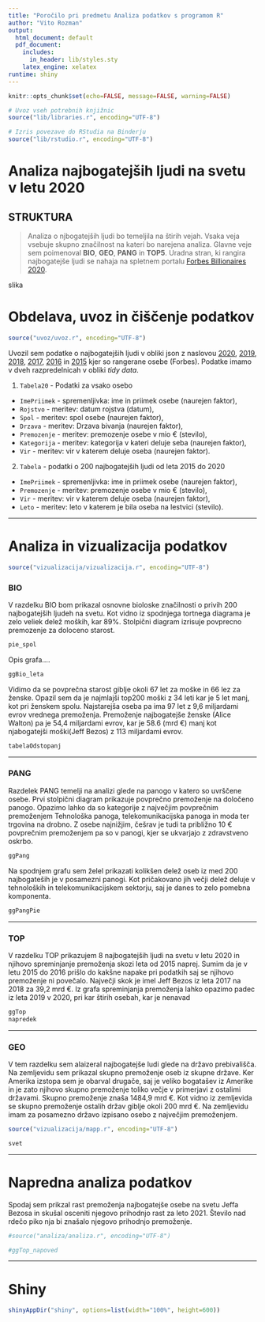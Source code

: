 ```yaml
---
title: "Poročilo pri predmetu Analiza podatkov s programom R"
author: "Vito Rozman"
output:
  html_document: default
  pdf_document:
    includes:
      in_header: lib/styles.sty
    latex_engine: xelatex
runtime: shiny
---
```


```r
knitr::opts_chunk$set(echo=FALSE, message=FALSE, warning=FALSE)

# Uvoz vseh potrebnih knjižnic
source("lib/libraries.r", encoding="UTF-8")
```

```r
# Izris povezave do RStudia na Binderju
source("lib/rstudio.r", encoding="UTF-8")
```

# **Analiza najbogatejših ljudi na svetu v letu 2020**

## **STRUKTURA**
>Analiza o njbogatejših ljudi bo temeljila na štirih vejah. Vsaka veja vsebuje skupno značilnost na kateri bo narejena analiza. Glavne veje sem poimenoval **BIO**, **GEO**, **PANG** in **TOP5**. Uradna stran, ki rangira najbogatejše ljudi se nahaja na spletnem portalu [Forbes Billionaires 2020](https://www.forbes.com/billionaires/).


slika

# Obdelava, uvoz in čiščenje podatkov

```r
source("uvoz/uvoz.r", encoding="UTF-8")
```

Uvozil sem podatke o najbogatejših ljudi v obliki json z naslovou [2020](https://www.forbes.com/forbesapi/person/billionaires/2020/position/true.json), [2019](https://www.forbes.com/forbesapi/person/billionaires/2019/position/true.json), [2018](https://www.forbes.com/forbesapi/person/billionaires/2018/position/true.json), [2017](https://www.forbes.com/forbesapi/person/billionaires/2017/position/true.json), [2016](https://www.forbes.com/forbesapi/person/billionaires/2016/position/true.json) in  [2015](https://www.forbes.com/forbesapi/person/billionaires/2015/position/true.json) kjer so rangerane osebe (Forbes).
Podatke imamo v dveh razpredelnicah v obliki *tidy data*.

1. `Tabela20` - Podatki za vsako osebo
  - `ImePriimek` - spremenljivka: ime in priimek osebe (naurejen faktor),
  - `Rojstvo` - meritev: datum rojstva (datum),
  - `Spol` - meritev: spol osebe (naurejen faktor),
  - `Drzava` - meritev: Drzava bivanja (naurejen faktor),
  - `Premozenje` - meritev: premozenje osebe v mio € (stevilo),
  - `Kategorija` - meritev: kategorija v kateri deluje seba (naurejen faktor),
  - `Vir` - meritev: vir v katerem deluje oseba (naurejen faktor).

2. `Tabela` - podatki o 200 najbogatejših ljudi od leta 2015 do 2020
  - `ImePriimek` - spremenljivka: ime in priimek osebe (naurejen faktor),
  - `Premozenje` - meritev: premozenje osebe v mio € (stevilo),
  - `Vir` - meritev: vir v katerem deluje oseba (naurejen faktor),
  - `Leto` - meritev: leto v katerem je bila oseba na lestvici (stevilo).


***

# Analiza in vizualizacija podatkov

```r
source("vizualizacija/vizualizacija.r", encoding="UTF-8")
```

### **BIO**

V razdelku BIO bom prikazal osnovne bioloske značilnosti o privih 200 najbogatejših ljudeh na svetu. Kot vidno iz spodnjega tortnega diagrama je zelo veliek delež moških, kar 89%. 
Stolpični diagram izrisuje povprecno premozenje za doloceno starost. 

```r
pie_spol
```
Opis grafa....
```r
ggBio_leta
```

Vidimo da se povprečna starost giblje okoli 67 let za moške in 66 lez za ženske. Opazil sem da je najmlajši top200 moški z 34 leti kar je 5 let manj, kot pri ženskem spolu. Najstarejša oseba pa ima 97 let z 9,6 miljardami evrov vrednega premoženja. Premoženje najbogatejše ženske (Alice Walton) pa je 54,4 miljardami evrov, kar je 58.6 (mrd €) manj kot njabogatejši moški(Jeff Bezos) z 113 miljardami evrov.

```r
tabelaOdstopanj
```


***

### **PANG**

Razdelek PANG temelji na analizi glede na panogo v katero so uvrščene osebe. Prvi stolpični diagram prikazuje povprečno premoženje na določeno panogo. Opazimo lahko da so kategorije z največjim povprečnim premoženjem Tehnološka panoga, telekomunikacijska panoga in moda ter trgovina na drobno. Z osebe najnižjim, češrav je tudi ta približno 10 € povprečnim premoženjem pa so v panogi, kjer se ukvarjajo z zdravstveno oskrbo.


```r
ggPang
```

Na spodnjem grafu sem želel prikazati kolikšen delež oseb iz med 200 najbogateših je v posamezni panogi. Kot pričakovano jih  večji delež deluje v tehnoloških in telekomunikacijskem sektorju, saj je danes to zelo pomebna komponenta.

```r
ggPangPie
```


***

### **TOP**

V razdelku TOP prikazujem 8 najbogatejših ljudi na svetu v letu 2020 in njihovo spreminjanje premoženja skozi leta od 2015 naprej. Sumim da je v letu 2015 do 2016 prišlo do kakšne napake pri podatkih saj se njihovo premoženje ni povečalo. Največji skok je imel Jeff Bezos iz leta 2017 na 2018 za 39,2 mrd €. Iz grafa spreminjanja premoženja lahko opazimo padec iz leta 2019 v 2020, pri kar štirih osebah, kar je nenavad

```r
ggTop
napredek
```

***

### **GEO**

V tem razdelku sem alaizeral najbogatejše ludi glede na državo prebivališča. Na zemljevidu sem prikazal skupno premoženje oseb iz skupne države. Ker Amerika izstopa sem je obarval drugače, saj je veliko bogatašev iz Amerike in je zato njihovo skupno premoženje toliko večje v primerjavi z ostalimi državami. Skupno premoženje znaša 1484,9 mrd €. Kot vidno iz zemljevida se skupno premoženje ostalih držav giblje okoli 200 mrd €.
Na zemljevidu imam za posamezno državo izpisano osebo z največjim premoženjem.

```r
source("vizualizacija/mapp.r", encoding="UTF-8")
```

```r
svet
```


***

# Napredna analiza podatkov

Spodaj sem prikzal rast premoženja najbogatejše osebe na svetu Jeffa Bezosa in skušal osceniti njegovo prihodnjo rast za leto 2021. Število nad rdečo piko nja bi znašalo njegovo prihodnjo premoženje.

```r
#source("analiza/analiza.r", encoding="UTF-8")
```


```r
#ggTop_napoved
```


***

# Shiny

```r
shinyAppDir("shiny", options=list(width="100%", height=600))
```
